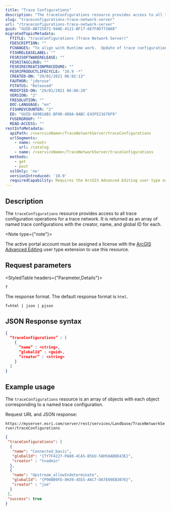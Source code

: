 ```yaml
---
title: "Trace Configurations"
description: "The traceConfigurations resource provides access to all trace configuration operations for a trace network."
slug: "traceconfigurations-trace-network-server"
url: "/traceconfigurations-trace-network-server"
guid: "GUID-AB725872-94AE-4121-BF17-6E7F8D773A68"
migratedTopicMetadata:
  FTITLE: "traceConfigurations (Trace Network Server)"
  FDESCRIPTION: ""
  FCHANGES: "To align with Runtime work.  Update of trace configuration name convention to 'named trace configuration'"
  FISHRELEASELABEL: ""
  FESRISOFTWARERELEASE: ""
  FESRITAGCLOUD: ""
  FESRIRECREATIONPROCEDURE: ""
  FESRIPRODUCTLIFECYCLE: "10.9 -*"
  CREATED-ON: "29/01/2021 06:02:13"
  FAUTHOR: "jderose"
  FSTATUS: "Released"
  MODIFIED-ON: "29/01/2021 06:06:28"
  VERSION: "2"
  FRESOLUTION: ""
  DOC-LANGUAGE: "en"
  FISHREVCOUNTER: "2"
  ED: "GUID-689B1AB1-BF00-4D0A-8ABC-E43FE21676F9"
  FUSERGROUP: ""
  READ-ACCESS: ""
restInfoMetadata:
  apiPath: /<serviceName>/TraceNetworkServer/traceConfigurations
  urlSegments:
    - name: <root>
      url: /catalog
    - name: /<serviceName>/TraceNetworkServer/traceConfigurations
  methods: 
    - get
    - post
  sslOnly: 'no'
  versionIntroduced: '10.9'
  requiredCapability: Requires the ArcGIS Advanced Editing user type extension license
---
```


## Description

The `traceConfigurations` resource provides access to all trace configuration operations for a trace network. It is returned as an array of named trace configurations with the creator, name, and global ID for each.

<Note type={"note"}>

The active portal account must be assigned a license with the [ArcGIS Advanced Editing](https://enterprise.arcgis.com/en/portal/latest/administer/windows/license-user-type-extensions.htm#ESRI_SECTION1_B75DA80066744473AD5DD1312734654A) user type extension to use this resource.

</Note>

##  Request parameters 

<StyledTable headers={"Parameter,Details"}>

<StyledTableRow>

<StyledTableCell cellStyle="markdown">

`f` 

</StyledTableCell>

<StyledTableCell cellStyle="markdown">

The response format. The default response format is `html`.

```
f=html | json | pjson
```

</StyledTableCell>

</StyledTableRow>

</StyledTable>

## JSON Response syntax

```json
{ 
  “traceConfigurations” : [ 
    { 
      “name” : <string>, 
      “globalId” : <guid>, 
      “creator” : <string> 
    } 
  ] 
} 
```

 

## Example usage

The `traceConfigurations` resource is an array of objects with each object corresponding to a named trace configuration.

Request URL and JSON response:

`https://myserver.esri.com/server/rest/services/Landbase/TraceNetworkServer/traceConfigurations` 

```json
{
 "traceConfigurations": [
  {
   "name": "Connected_basic",
   "globalId": "{TY7F4227-PA80-4CA5-B5UU-58H58ABDD43E}",
   "creator" : "tnadmin"
  },
  {
   "name": "Upstream_allowIndeterminate",
   "globalId": "{P90BB9FD-8H39-45E5-A6C7-D67E69EB3076}",
   "creator" : "joe"
  }
 ],
 "success": true
}
```

 
